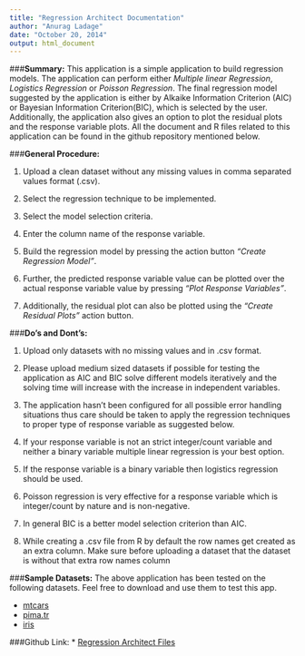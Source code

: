 ```yaml
---
title: "Regression Architect Documentation"
author: "Anurag Ladage"
date: "October 20, 2014"
output: html_document
---
```



###**Summary:**
This application is a simple application to build regression models. The application can perform either *Multiple linear Regression*, *Logistics Regression* or *Poisson Regression*. The final regression model suggested by the application is either by Alkaike Information Criterion (AIC) or Bayesian Information Criterion(BIC), which is selected by the user. Additionally, the application also gives an option to plot the residual plots and the response variable plots. All the document and R files related to this application can be found in the github repository mentioned below.


###**General Procedure:**

  1. Upload a clean dataset without any missing values in comma separated values format (.csv).

  2. Select the regression technique to be implemented.
  
  3. Select the model selection criteria.

  4. Enter the column name of the response variable.

  5. Build the regression model by pressing the action button *"Create Regression Model"*.

  6. Further, the predicted response variable value can be plotted over the actual response variable value by pressing *"Plot Response Variables"*.

  7. Additionally, the residual plot can also be plotted using the *"Create Residual Plots"* action button.


###**Do's and Dont's:**

  1. Upload only datasets with no missing values and in .csv format.
  
  2. Please upload medium sized datasets if possible for testing the application as AIC and BIC solve different models iteratively and the solving time will increase with the increase in independent variables.
  
  3. The application hasn't been configured for all possible error handling situations thus care should be taken to apply the regression techniques to proper type of response variable as suggested below.
  
  4. If your response variable is not an strict integer/count variable and neither a binary variable multiple linear regression is your best option.
  
  5. If the response variable is a binary variable then logistics regression should be used.
  
  6. Poisson regression is very effective for a response variable which is integer/count by nature and is non-negative.
  
  7. In general BIC is a better model selection criterion than AIC.
  
  8. While creating a .csv file from R by default the row names get created as an extra column. Make sure before uploading a dataset that the dataset is without that extra row names column
  
  
###**Sample Datasets:**
The above application has been tested on the following datasets. Feel free to download and use them to test this app.

 * [mtcars](https://github.com/GriMMJaW/REGRESSION-ARCHITECT-APPLICATION/blob/master/mtcars.csv)
 * [pima.tr](https://github.com/GriMMJaW/REGRESSION-ARCHITECT-APPLICATION/blob/master/pima.csv)
 * [iris](https://github.com/GriMMJaW/REGRESSION-ARCHITECT-APPLICATION/blob/master/iris.csv)
 
###Github Link: 
* [Regression Architect Files](https://github.com/GriMMJaW/REGRESSION-ARCHITECT-APPLICATION)
 
 


